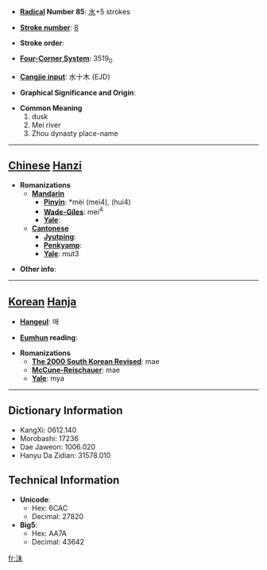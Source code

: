 * '''[[Wiktionary:Chinese radical index| Radical]] Number 85''': [[Wiktionary:Chinese radical index 水|水]]+5 strokes

* '''[[Wiktionary:Chinese total strokes index|Stroke number]]''': [[Wiktionary:Chinese total strokes index 8|8]]

* '''Stroke order''': 

* '''[[Wiktionary:Chinese four corner index|Four-Corner System]]''': 3519<sub>0</sub>

* '''[[Wiktionary:Chinese Cangjie index|Cangjie input]]''': 水十木 (EJD)

* '''Graphical Significance and Origin''': 

* '''Common Meaning'''
*#dusk
*# Mei river
*# Zhou dynasty place-name


----

== [[Chinese]] [[Hanzi]] ==

* '''Romanizations'''
** '''[[Mandarin]]'''
*** '''[[Pinyin]]''': *mèi (mei4), (hui4)
*** '''[[Wade-Giles]]''': mei<sup>4</sup>
*** '''[[Yale]]''': 
** '''[[Cantonese]]'''
*** '''[[Jyutping]]''':
*** '''[[Penkyamp]]''': 
*** '''[[Yale]]''': mut3

* '''Other info''': 

----

== [[Korean]] [[Hanja]] ==

* '''[[Hangeul]]''': 매

* '''[[Eumhun]] reading''': 

* '''Romanizations'''
** '''[[The 2000 South Korean Revised Romanization|The 2000 South Korean Revised]]''': mae
** '''[[McCune-Reischauer]]''': mae
** '''[[Yale]]''': mya

----

== Dictionary Information ==

* KangXi: 0612.140
* Morobashi: 17236
* Dae Jaweon: 1006.020
* Hanyu Da Zidian: 31578.010

== Technical Information ==

* '''Unicode''':
** Hex: 6CAC
** Decimal: 27820
* '''Big5''':
** Hex: AA7A
** Decimal: 43642

[[fr:沬]]